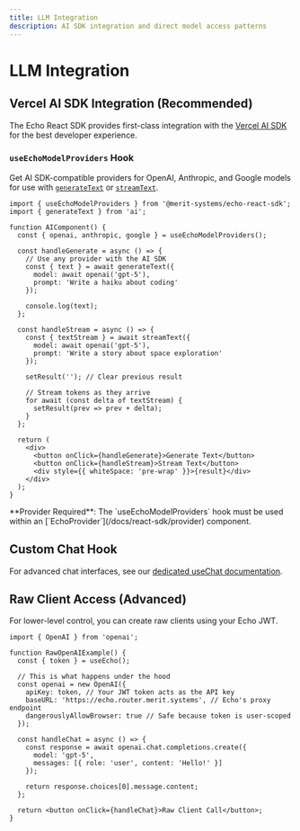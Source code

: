 ```yaml
---
title: LLM Integration
description: AI SDK integration and direct model access patterns
---
```


# LLM Integration

## Vercel AI SDK Integration (Recommended)

The Echo React SDK provides first-class integration with the [Vercel AI SDK](https://ai-sdk.dev/) for the best developer experience.

### `useEchoModelProviders` Hook

Get AI SDK-compatible providers for OpenAI, Anthropic, and Google models for use with [`generateText`](https://ai-sdk.dev/docs/reference/ai-sdk-core/generate-text) or [`streamText`](https://ai-sdk.dev/docs/reference/ai-sdk-core/stream-text).



```tsx title="AIComponent.tsx" lineNumbers
import { useEchoModelProviders } from '@merit-systems/echo-react-sdk';
import { generateText } from 'ai';

function AIComponent() {
  const { openai, anthropic, google } = useEchoModelProviders();
  
  const handleGenerate = async () => {
    // Use any provider with the AI SDK
    const { text } = await generateText({
      model: await openai('gpt-5'),
      prompt: 'Write a haiku about coding'
    });
    
    console.log(text);
  };

  const handleStream = async () => {
    const { textStream } = await streamText({
      model: await openai('gpt-5'),
      prompt: 'Write a story about space exploration'
    });
    
    setResult(''); // Clear previous result
    
    // Stream tokens as they arrive
    for await (const delta of textStream) {
      setResult(prev => prev + delta);
    }
  };
  
  return (
    <div>
      <button onClick={handleGenerate}>Generate Text</button>
      <button onClick={handleStream}>Stream Text</button>
      <div style={{ whiteSpace: 'pre-wrap' }}>{result}</div>
    </div>
  );
}
```

<Callout type="info">
  **Provider Required**: The `useEchoModelProviders` hook must be used within an [`EchoProvider`](/docs/react-sdk/provider) component.
</Callout>

## Custom Chat Hook

For advanced chat interfaces, see our [dedicated useChat documentation](/docs/react-sdk/chat).

## Raw Client Access (Advanced)

For lower-level control, you can create raw clients using your Echo JWT.

```tsx
import { OpenAI } from 'openai';

function RawOpenAIExample() {
  const { token } = useEcho();
  
  // This is what happens under the hood
  const openai = new OpenAI({
    apiKey: token, // Your JWT token acts as the API key
    baseURL: 'https://echo.router.merit.systems', // Echo's proxy endpoint
    dangerouslyAllowBrowser: true // Safe because token is user-scoped
  });
  
  const handleChat = async () => {
    const response = await openai.chat.completions.create({
      model: 'gpt-5',
      messages: [{ role: 'user', content: 'Hello!' }]
    });
    
    return response.choices[0].message.content;
  };
  
  return <button onClick={handleChat}>Raw Client Call</button>;
}
```


